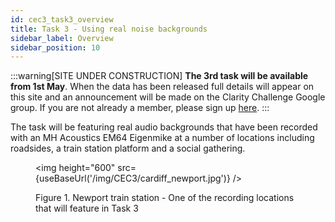 ```yaml
---
id: cec3_task3_overview
title: Task 3 - Using real noise backgrounds
sidebar_label: Overview
sidebar_position: 10
---
```



:::warning[SITE UNDER CONSTRUCTION]
**The 3rd task will be available from 1st May**. When the data has been released full details will appear on this site and an announcement will be made on the Clarity Challenge Google group. If you are not already a member, please sign up [here](https://groups.google.com/g/clarity-challenge).
:::

The task will be featuring real audio backgrounds that have been recorded with an MH Acoustics EM64 Eigenmike at a number of locations including roadsides, a train station platform and a social gathering.

<figure id="fig5">

<img height="600" src={useBaseUrl('/img/CEC3/cardiff_newport.jpg')} />

<figcaption>Figure 1. Newport train station - One of the recording locations that will feature in Task 3</figcaption>
</figure>
